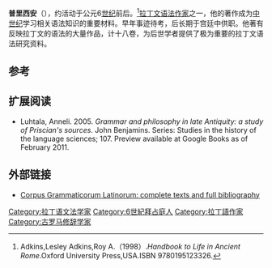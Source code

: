 {{Infobox writer
|name           = 普里西安
|image          = Priscianus della Robbia OPA Florence.jpg
|caption        = 有关普里西安的文物
|birthdate     = 
|birthplace    = 
|deathdate     = 
|deathplace    = 
|occupation     = 作家
|spouse         =
|parents        =	
|children       =
|genre          = 
|notableworks   = 
}}                           
'''普里西安'''（{{lang-en|Priscian}}），约活动于公元6[[世纪|世纪]]前后。<ref>Adkins,Lesley Adkins,Roy A.（1998）.''Handbook to Life in Ancient Rome''.Oxford University Press,USA.ISBN 9780195123326.</ref>[[拉丁文|拉丁文]][[语法|语法]][[作家|作家]]之一，他的著作成为[[中世纪|中世纪]]学习相关语法知识的重要材料。早年事迹待考，后长期于宫廷中供职。他著有反映拉丁文的语法的大量作品，计十八卷，为后世学者提供了极为重要的拉丁文语法研究资料。

== 参考 ==
{{reflist}}

==扩展阅读==
*Luhtala, Anneli. 2005. ''Grammar and philosophy in late Antiquity: a study of Priscian's sources''. John Benjamins. Series: Studies in the history of the language sciences; 107. Preview available at Google Books as of February 2011.

==外部链接==
*[http://kaali.linguist.jussieu.fr/CGL/index.jsp Corpus Grammaticorum Latinorum: complete texts and full bibliography] {{Webarchive|url=https://archive.today/20121204163129/http://kaali.linguist.jussieu.fr/CGL/index.jsp |date=2012-12-04 }}

{{Authority control}}

[[Category:拉丁语文法学家|Category:拉丁语文法学家]]
[[Category:6世紀拜占庭人|Category:6世紀拜占庭人]]
[[Category:拉丁語作家|Category:拉丁語作家]]
[[Category:古罗马修辞学家|Category:古罗马修辞学家]]